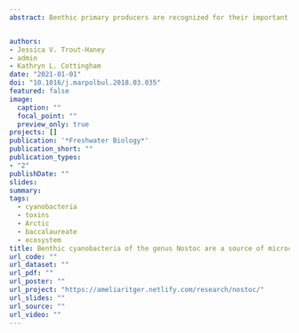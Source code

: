 ```yaml
---
abstract: Benthic primary producers are recognized for their important role in contributing to ecosystem productivity and nutrient cycling in lake and stream ecosystems, particularly in polar environments. In Arctic lakes, benthic producers often comprise mats or colonies of cyanobacteria capable of producing cyanotoxins. However, the extent to which benthic communities contribute cyanotoxins in polar regions remains poorly described. We evaluated the potential for benthic colonies of the cyanobacterium Nostoc pruniforme from lakes in Kangerlussuaq, Greenland, to contribute microcystins (MCs) to lake water using three approaches. First, we dissected field-collected Nostoc colonies and measured MCs within multiple layers of fresh colony tissue. Second, we conducted a laboratory experiment to evaluate the temporal dynamics of MC release by incubated, intact colonies. Finally, we quantified whether MC concentrations in water and sediment samples in the field were higher in and above dense bands of benthic Nostoc as compared to bare sediment. Field-collected Nostoc colonies contained MCs throughout the colony tissue, suggesting that damage to colonies from grazers or physical disturbance could facilitate the release of toxins into the water. Undamaged Nostoc colonies incubated in high-nutrient conditions in the laboratory leaked MCs as a curvilinear function into the surrounding water over the course of seven days, at rates that varied with colony density. MC concentrations in water and sediment from two Greenlandic lakes were highly variable, but slightly higher in lake water immediately above dense bands of Nostoc than in water immediately above bare sediments, suggesting that benthic Nostoc colonies contribute cyanotoxins to lake water and that MCs vary at very fine, 1-2 m spatial scales. Benthic cyanobacteria may be important in releasing MCs into aquatic ecosystems, especially in systems where benthic producers dominate, such as polar environments. 


authors:
- Jessica V. Trout-Haney
- admin
- Kathryn L. Cottingham
date: "2021-01-01"
doi: "10.1016/j.marpolbul.2018.03.035"
featured: false
image:
  caption: ""
  focal_point: ""
  preview_only: true
projects: []
publication: '*Freshwater Biology*'
publication_short: ""
publication_types:
- "2"
publishDate: ""
slides:
summary:
tags:
  - cyanobacteria
  - toxins
  - Arctic
  - baccalaureate
  - ecosystem
title: Benthic cyanobacteria of the genus Nostoc are a source of microcystins in Greenlandic lakes and ponds
url_code: ""
url_dataset: ""
url_pdf: ""
url_poster: ""
url_project: "https://ameliaritger.netlify.com/research/nostoc/"
url_slides: ""
url_source: ""
url_video: ""
---
```

